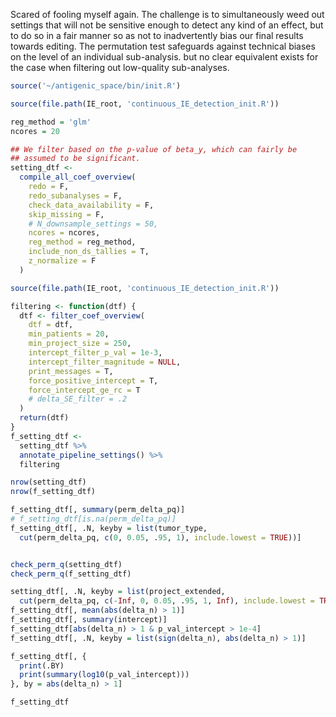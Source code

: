 Scared of fooling myself again.
The challenge is to simultaneously weed out settings that will not be
sensitive enough to detect any kind of an effect, but to do so in a
fair manner so as not to inadvertently bias our final results towards editing. The
permutation test safeguards against technical biases on the level of
an individual sub-analysis. 
but no clear equivalent exists for the case
when filtering out low-quality sub-analyses.

```r
source('~/antigenic_space/bin/init.R')

source(file.path(IE_root, 'continuous_IE_detection_init.R'))

reg_method = 'glm'
ncores = 20

## We filter based on the p-value of beta_y, which can fairly be
## assumed to be significant.
setting_dtf <-
  compile_all_coef_overview(
    redo = F,
    redo_subanalyses = F,
    check_data_availability = F,
    skip_missing = F,
    # N_downsample_settings = 50,
    ncores = ncores,
    reg_method = reg_method,
    include_non_ds_tallies = T,
    z_normalize = F
  )
```

```r
source(file.path(IE_root, 'continuous_IE_detection_init.R'))

filtering <- function(dtf) {
  dtf <- filter_coef_overview(
    dtf = dtf,
    min_patients = 20,
    min_project_size = 250,
    intercept_filter_p_val = 1e-3,
    intercept_filter_magnitude = NULL,
    print_messages = T,
    force_positive_intercept = T,
    force_intercept_ge_rc = T
    # delta_SE_filter = .2
  )
  return(dtf)
}
f_setting_dtf <-
  setting_dtf %>%
  annotate_pipeline_settings() %>%
  filtering

nrow(setting_dtf)
nrow(f_setting_dtf)

f_setting_dtf[, summary(perm_delta_pq)]
# f_setting_dtf[is.na(perm_delta_pq)]
f_setting_dtf[, .N, keyby = list(tumor_type, 
  cut(perm_delta_pq, c(0, 0.05, .95, 1), include.lowest = TRUE))]


check_perm_q(setting_dtf)
check_perm_q(f_setting_dtf)

setting_dtf[, .N, keyby = list(project_extended, 
  cut(perm_delta_pq, c(-Inf, 0, 0.05, .95, 1, Inf), include.lowest = TRUE))]
f_setting_dtf[, mean(abs(delta_n) > 1)]
f_setting_dtf[, summary(intercept)]
f_setting_dtf[abs(delta_n) > 1 & p_val_intercept > 1e-4]
f_setting_dtf[, .N, keyby = list(sign(delta_n), abs(delta_n) > 1)]

f_setting_dtf[, {
  print(.BY)
  print(summary(log10(p_val_intercept)))
}, by = abs(delta_n) > 1]
```

```r
f_setting_dtf
```

